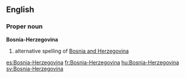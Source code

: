 ==English==
===Proper noun===
'''Bosnia-Herzegovina'''
# alternative spelling of [[Bosnia and Herzegovina]]

[[es:Bosnia-Herzegovina]]
[[fr:Bosnia-Herzegovina]]
[[hu:Bosnia-Herzegovina]]
[[sv:Bosnia-Herzegovina]]